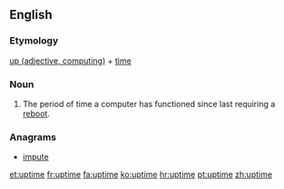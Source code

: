 ==English==

===Etymology===
[[up#Adjective|up (adjective, computing)]] + [[time]]

===Noun===
{{en-noun|~}}

# {{context|computing|lang=en}} The period of time a computer has functioned since last requiring a [[reboot]].

===Anagrams===
* [[impute#English|impute]]

[[et:uptime]]
[[fr:uptime]]
[[fa:uptime]]
[[ko:uptime]]
[[hr:uptime]]
[[pt:uptime]]
[[zh:uptime]]